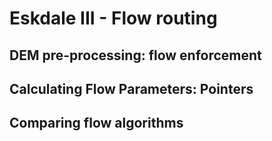 # Eskdale III - Flow routing {#Eskdale_flow_algorithms}

## DEM pre-processing: flow enforcement

## Calculating Flow Parameters: Pointers

## Comparing flow algorithms
